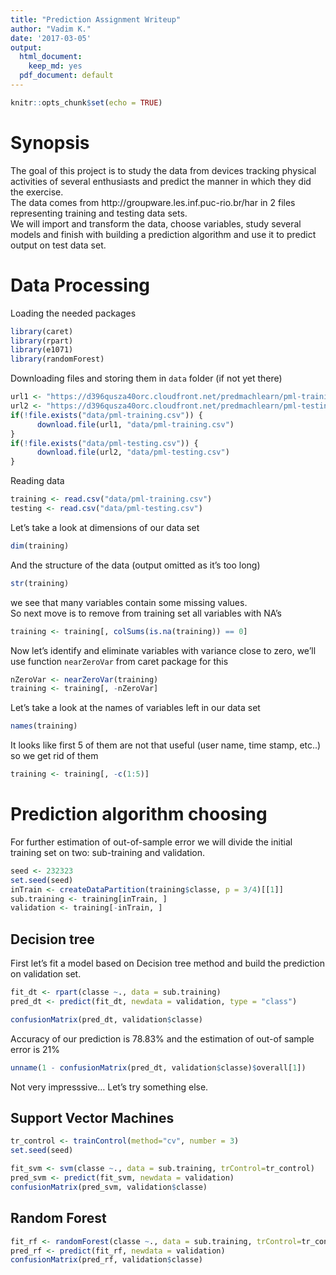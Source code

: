 ```yaml
---
title: "Prediction Assignment Writeup"
author: "Vadim K."
date: '2017-03-05'
output:
  html_document:
    keep_md: yes
  pdf_document: default
---
```


```r
knitr::opts_chunk$set(echo = TRUE)
```

# Synopsis
The goal of this project is to study the data from devices tracking physical activities of several enthusiasts and predict the manner in which they did the exercise.  
The data comes from http://groupware.les.inf.puc-rio.br/har in 2 files representing training and testing data sets.  
We will import and transform the data, choose variables, study several models and finish with building a prediction algorithm and use it to predict output on test data set. 

# Data Processing 

Loading the needed packages
```r
library(caret)
library(rpart)
library(e1071)
library(randomForest)
```

Downloading files and storing them in `data` folder (if not yet there)
```r
url1 <- "https://d396qusza40orc.cloudfront.net/predmachlearn/pml-training.csv"
url2 <- "https://d396qusza40orc.cloudfront.net/predmachlearn/pml-testing.csv"
if(!file.exists("data/pml-training.csv")) {
      download.file(url1, "data/pml-training.csv")
}
if(!file.exists("data/pml-testing.csv")) {
      download.file(url2, "data/pml-testing.csv")
}
```

Reading data
```r
training <- read.csv("data/pml-training.csv")
testing <- read.csv("data/pml-testing.csv")
```

Let's take a look at dimensions of our data set
```r
dim(training)
```

And the structure of the data (output omitted as it's too long)
```r
str(training)
```
we see that many variables contain some missing values.  
So next move is to remove from training set all variables with NA's
```r
training <- training[, colSums(is.na(training)) == 0]
```

Now let's identify and eliminate variables with variance close to zero, we'll use function `nearZeroVar` from caret package for this
```r
nZeroVar <- nearZeroVar(training)
training <- training[, -nZeroVar]
```

Let's take a look at the names of variables left in our data set
```r
names(training)
```

It looks like first 5 of them are not that useful (user name, time stamp, etc..) so we get rid of them
```r
training <- training[, -c(1:5)]
```

# Prediction algorithm choosing

For further estimation of out-of-sample error we will divide the initial training set on two: sub-training and validation.
```r
seed <- 232323
set.seed(seed)
inTrain <- createDataPartition(training$classe, p = 3/4)[[1]]
sub.training <- training[inTrain, ]
validation <- training[-inTrain, ]
```

## Decision tree
First let's fit a model based on Decision tree method and build the prediction on validation set.
```r
fit_dt <- rpart(classe ~., data = sub.training)
pred_dt <- predict(fit_dt, newdata = validation, type = "class")

confusionMatrix(pred_dt, validation$classe)
```

Accuracy of our prediction is 78.83% and the estimation of out-of sample error is 21%
```r
unname(1 - confusionMatrix(pred_dt, validation$classe)$overall[1])
```
Not very impresssive... Let's try something else.

## Support Vector Machines

```r
tr_control <- trainControl(method="cv", number = 3)
set.seed(seed)

fit_svm <- svm(classe ~., data = sub.training, trControl=tr_control)
pred_svm <- predict(fit_svm, newdata = validation)
confusionMatrix(pred_svm, validation$classe)
```


## Random Forest

```r
fit_rf <- randomForest(classe ~., data = sub.training, trControl=tr_control)
pred_rf <- predict(fit_rf, newdata = validation)
confusionMatrix(pred_rf, validation$classe)
```




